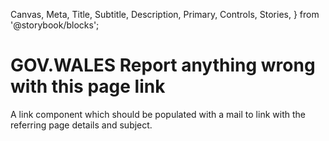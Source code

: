   Canvas,
  Meta,
  Title,
  Subtitle,
  Description,
  Primary,
  Controls,
  Stories,
} from '@storybook/blocks';


<Meta of={ReportThisPageLinkStories} />

# GOV.WALES Report anything wrong with this page link

A link component which should be populated with a mail to link with the referring page details and subject.

<Primary />
